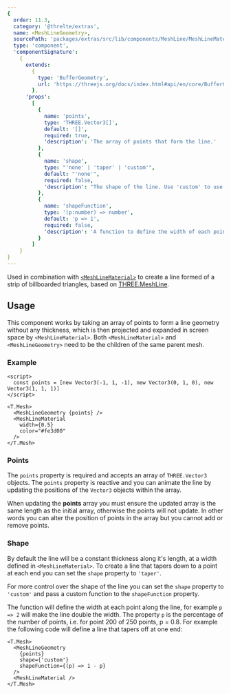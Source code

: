 ```yaml
---
{
  order: 11.3,
  category: '@threlte/extras',
  name: <MeshLineGeometry>,
  sourcePath: 'packages/extras/src/lib/components/MeshLine/MeshLineMaterial.svelte',
  type: 'component',
  'componentSignature':
    {
      extends:
        {
          type: 'BufferGeometry',
          url: 'https://threejs.org/docs/index.html#api/en/core/BufferGeometry'
        },
      'props':
        [
          {
            name: 'points',
            type: 'THREE.Vector3[]',
            default: '[]',
            required: true,
            'description': 'The array of points that form the line.'
          },
          {
            name: 'shape',
            type: "'none' | 'taper' | 'custom'",
            default: "'none'",
            required: false,
            'description': "The shape of the line. Use 'custom' to use your own function."
          },
          {
            name: 'shapeFunction',
            type: '(p:number) => number',
            default: 'p => 1',
            required: false,
            'description': 'A function to define the width of each point along the line. For example `p => 1 - p` will make the line taper.'
          }
        ]
    }
}
---
```


Used in combination with [`<MeshLineMaterial>`](/docs/reference/extras/meshline-material) to create a line formed of a strip of billboarded triangles, based on <a href="https://github.com/spite/THREE.MeshLine" target="_blank">THREE.MeshLine</a>.

<Example path="extras/meshline-geometry" />

## Usage

This component works by taking an array of points to form a line geometry without any thickness, which is then projected and expanded in screen space by `<MeshLineMaterial>`.
Both `<MeshLineMaterial>` and `<MeshLineGeometry>` need to be the children of the same parent mesh.

### Example

```svelte
<script>
  const points = [new Vector3(-1, 1, -1), new Vector3(0, 1, 0), new Vector3(1, 1, 1)]
</script>

<T.Mesh>
  <MeshLineGeometry {points} />
  <MeshLineMaterial
    width={0.5}
    color="#fe3d00"
  />
</T.Mesh>
```

### Points

The `points` property is required and accepts an array of `THREE.Vector3` objects.
The `points` property is reactive and you can animate the line by updating the positions of the `Vector3` objects within the array.

<Tip type="warning">
  When updating the <b>points</b> array you must ensure the updated array is the same length as the
  initial array, otherwise the points will not update. In other words you can alter the position of
  points in the array but you cannot add or remove points.
</Tip>

### Shape

By default the line will be a constant thickness along it's length, at a width defined in `<MeshLineMaterial>`.
To create a line that tapers down to a point at each end you can set the `shape` property to `'taper'`.

For more control over the shape of the line you can set the `shape` property to `'custom'` and pass a custom function to the `shapeFunction` property.

The function will define the width at each point along the line, for example `p => 2` will make the line double the width.
The property `p` is the percentage of the number of points, i.e. for point 200 of 250 points, p = 0.8.
For example the following code will define a line that tapers off at one end:

```svelte
<T.Mesh>
  <MeshLineGeometry
    {points}
    shape={'custom'}
    shapeFunction={(p) => 1 - p}
  />
  <MeshLineMaterial />
</T.Mesh>
```
